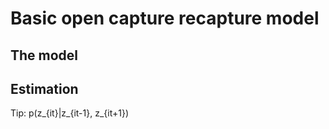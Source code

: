 # Basic open capture recapture model

## The model


## Estimation

Tip: p(z_{it}|z_{it-1}, z_{it+1})
